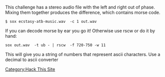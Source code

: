 This challenge has a stereo audio file with the left and right out of phase. Mixing them together produces the difference, which contains morse code.

<pre>
$ sox ecstasy-atb-music.wav  -c 1 out.wav
</pre>

If you can decode morse by ear you go it! Otherwise use rscw or do it by hand:
<pre>
sox out.wav  -t ub - | rscw  -f 720-750 -w 11
</pre>

This will give you a string of numbers that represent ascii characters. Use a decimal to ascii converter

[[Category:Hack This Site]]